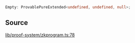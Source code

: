 ```ts
Empty: ProvablePureExtended<undefined, undefined, null>;
```

## Source

[lib/proof-system/zkprogram.ts:78](https://github.com/o1-labs/o1js/blob/fd7bd4b02f4f7cc1057cd423261d70c22275763a/src/lib/proof-system/zkprogram.ts#L78)
